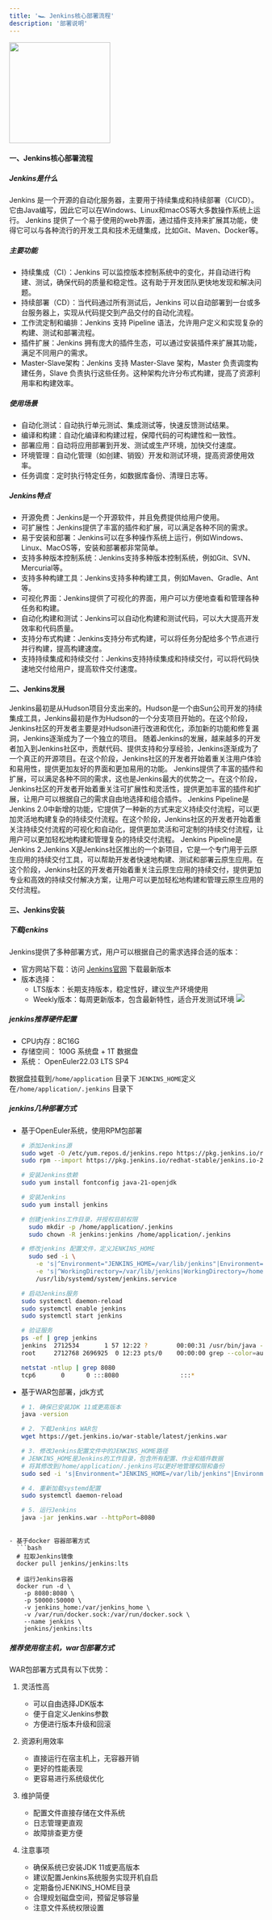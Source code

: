 ```yaml
---
title: '🏎️ Jenkins核心部署流程'
description: '部署说明'
---
```


<a href="https://www.jenkins.io/" target="_blank">
  <img height="200" noZoom src="https://s3api.srebro.cn:443/picgo/202506021434811.png" />
</a>

#### 一、Jenkins核心部署流程

##### Jenkins是什么
Jenkins 是一个开源的自动化服务器，主要用于持续集成和持续部署（CI/CD）。 它由Java编写，因此它可以在Windows、Linux和macOS等大多数操作系统上运行。 Jenkins 提供了一个易于使用的web界面，通过插件支持来扩展其功能，使得它可以与各种流行的开发工具和技术无缝集成，比如Git、Maven、Docker等。

##### 主要功能

- 持续集成（CI）：Jenkins 可以监控版本控制系统中的变化，并自动进行构建、测试，确保代码的质量和稳定性。这有助于开发团队更快地发现和解决问题。
- 持续部署（CD）：当代码通过所有测试后，Jenkins 可以自动部署到一台或多台服务器上，实现从代码提交到产品交付的自动化流程。
- 工作流定制和编排：Jenkins 支持 Pipeline 语法，允许用户定义和实现复杂的构建、测试和部署流程。
- 插件扩展：Jenkins 拥有庞大的插件生态，可以通过安装插件来扩展其功能，满足不同用户的需求。
- Master-Slave架构：Jenkins 支持 Master-Slave 架构，Master 负责调度构建任务，Slave 负责执行这些任务。这种架构允许分布式构建，提高了资源利用率和构建效率。

##### 使用场景

- 自动化测试：自动执行单元测试、集成测试等，快速反馈测试结果。
- 编译和构建：自动化编译和构建过程，保障代码的可构建性和一致性。
- 部署应用：自动将应用部署到开发、测试或生产环境，加快交付速度。
- 环境管理：自动化管理（如创建、销毁）开发和测试环境，提高资源使用效率。
- 任务调度：定时执行特定任务，如数据库备份、清理日志等。

##### Jenkins特点

- 开源免费：Jenkins是一个开源软件，并且免费提供给用户使用。
- 可扩展性：Jenkins提供了丰富的插件和扩展，可以满足各种不同的需求。
- 易于安装和部署：Jenkins可以在多种操作系统上运行，例如Windows、Linux、MacOS等，安装和部署都非常简单。
- 支持多种版本控制系统：Jenkins支持多种版本控制系统，例如Git、SVN、Mercurial等。
- 支持多种构建工具：Jenkins支持多种构建工具，例如Maven、Gradle、Ant等。
- 可视化界面：Jenkins提供了可视化的界面，用户可以方便地查看和管理各种任务和构建。
- 自动化构建和测试：Jenkins可以自动化构建和测试代码，可以大大提高开发效率和代码质量。
- 支持分布式构建：Jenkins支持分布式构建，可以将任务分配给多个节点进行并行构建，提高构建速度。
- 支持持续集成和持续交付：Jenkins支持持续集成和持续交付，可以将代码快速地交付给用户，提高软件交付速度。

#### 二、Jenkins发展

<Steps>
  <Step title="Hudson阶段：">
    Jenkins最初是从Hudson项目分支出来的。Hudson是一个由Sun公司开发的持续集成工具，Jenkins最初是作为Hudson的一个分支项目开始的。在这个阶段，Jenkins社区的开发者主要是对Hudson进行改进和优化，添加新的功能和修复漏洞，Jenkins逐渐成为了一个独立的项目。
  </Step>
  <Step title="社区化阶段：">
随着Jenkins的发展，越来越多的开发者加入到Jenkins社区中，贡献代码、提供支持和分享经验，Jenkins逐渐成为了一个真正的开源项目。在这个阶段，Jenkins社区的开发者开始着重关注用户体验和易用性，提供更加友好的界面和更加易用的功能。
  </Step>
  <Step title="插件化阶段: ">
Jenkins提供了丰富的插件和扩展，可以满足各种不同的需求，这也是Jenkins最大的优势之一。在这个阶段，Jenkins社区的开发者开始着重关注可扩展性和灵活性，提供更加丰富的插件和扩展，让用户可以根据自己的需求自由地选择和组合插件。
  </Step>
  <Step title="Pipeline阶段:">
Jenkins Pipeline是Jenkins 2.0中新增的功能，它提供了一种新的方式来定义持续交付流程，可以更加灵活地构建复杂的持续交付流程。在这个阶段，Jenkins社区的开发者开始着重关注持续交付流程的可视化和自动化，提供更加灵活和可定制的持续交付流程，让用户可以更加轻松地构建和管理复杂的持续交付流程。
  </Step>
  <Step title="Cloud Native阶段:">
Jenkins Pipeline是Jenkins 2.Jenkins X是Jenkins社区推出的一个新项目，它是一个专门用于云原生应用的持续交付工具，可以帮助开发者快速地构建、测试和部署云原生应用。在这个阶段，Jenkins社区的开发者开始着重关注云原生应用的持续交付，提供更加专业和高效的持续交付解决方案，让用户可以更加轻松地构建和管理云原生应用的交付流程。
  </Step>
</Steps>

#### 三、Jenkins安装

##### 下载jenkins
Jenkins提供了多种部署方式，用户可以根据自己的需求选择合适的版本：

- 官方网站下载：访问 [Jenkins官网](https://www.jenkins.io/download/) 下载最新版本
- 版本选择：
  - LTS版本：长期支持版本，稳定性好，建议生产环境使用
  - Weekly版本：每周更新版本，包含最新特性，适合开发测试环境
![](https://s3api.srebro.cn:443/picgo/202506031126452.png)



##### jenkins推荐硬件配置
- CPU内存：8C16G
- 存储空间： 100G 系统盘 + 1T 数据盘
- 系统： OpenEuler22.03 LTS SP4

<Tip> 数据盘挂载到`/home/application` 目录下</Tip>
<Tip> `JENKINS_HOME`定义在`/home/application/.jenkins` 目录下 </Tip>


##### jenkins几种部署方式

- 基于OpenEuler系统，使用RPM包部署
  ```bash
  # 添加Jenkins源
  sudo wget -O /etc/yum.repos.d/jenkins.repo https://pkg.jenkins.io/redhat-stable/jenkins.repo
  sudo rpm --import https://pkg.jenkins.io/redhat-stable/jenkins.io-2023.key

  # 安装Jenkins依赖
  sudo yum install fontconfig java-21-openjdk

  # 安装Jenkins
  sudo yum install jenkins

  # 创建jenkins工作目录，并授权目前权限
    sudo mkdir -p /home/application/.jenkins
    sudo chown -R jenkins:jenkins /home/application/.jenkins

  # 修改jenkins 配置文件，定义JENKINS_HOME
    sudo sed -i \
      -e 's|^Environment="JENKINS_HOME=/var/lib/jenkins"|Environment="JENKINS_HOME=/home/application/.jenkins"|' \
      -e 's|^WorkingDirectory=/var/lib/jenkins|WorkingDirectory=/home/application/.jenkins|' \
      /usr/lib/systemd/system/jenkins.service

  # 启动Jenkins服务
  sudo systemctl daemon-reload
  sudo systemctl enable jenkins
  sudo systemctl start jenkins

  # 验证服务
  ps -ef | grep jenkins
  jenkins  2712534       1 57 12:22 ?        00:00:31 /usr/bin/java -Djava.awt.headless=true -jar /usr/share/java/jenkins.war --webroot=/var/cache/jenkins/war --httpPort=8080
  root     2712768 2696925  0 12:23 pts/0    00:00:00 grep --color=auto jenkins

  netstat -ntlup | grep 8080
  tcp6       0      0 :::8080                 :::*                    LISTEN      2712534/java  
  ```

- 基于WAR包部署，jdk方式
  ```bash
  # 1. 确保已安装JDK 11或更高版本
  java -version
  
  # 2. 下载Jenkins WAR包
  wget https://get.jenkins.io/war-stable/latest/jenkins.war
  
  # 3. 修改Jenkins配置文件中的JENKINS_HOME路径
  # JENKINS_HOME是Jenkins的工作目录，包含所有配置、作业和插件数据
  # 将其修改到/home/application/.jenkins可以更好地管理权限和备份
  sudo sed -i 's|Environment="JENKINS_HOME=/var/lib/jenkins"|Environment="JENKINS_HOME=/home/application/.jenkins"|g; s|WorkingDirectory=/var/lib/jenkins|WorkingDirectory=/home/application/.jenkins|g' /usr/lib/systemd/system/jenkins.service
  
  # 4. 重新加载systemd配置
  sudo systemctl daemon-reload
  
  # 5. 运行Jenkins
  java -jar jenkins.war --httpPort=8080
```

- 基于docker 容器部署方式
  ```bash
  # 拉取Jenkins镜像
  docker pull jenkins/jenkins:lts
  
  # 运行Jenkins容器
  docker run -d \
    -p 8080:8080 \
    -p 50000:50000 \
    -v jenkins_home:/var/jenkins_home \
    -v /var/run/docker.sock:/var/run/docker.sock \
    --name jenkins \
    jenkins/jenkins:lts
  ```

##### 推荐使用宿主机，war包部署方式

WAR包部署方式具有以下优势：

1. 灵活性高
   - 可以自由选择JDK版本
   - 便于自定义Jenkins参数
   - 方便进行版本升级和回滚

2. 资源利用效率
   - 直接运行在宿主机上，无容器开销
   - 更好的性能表现
   - 更容易进行系统级优化

3. 维护简便
   - 配置文件直接存储在文件系统
   - 日志管理更直观
   - 故障排查更方便

4. 注意事项
   - 确保系统已安装JDK 11或更高版本
   - 建议配置Jenkins系统服务实现开机自启
   - 定期备份JENKINS_HOME目录
   - 合理规划磁盘空间，预留足够容量
   - 注意文件系统权限设置